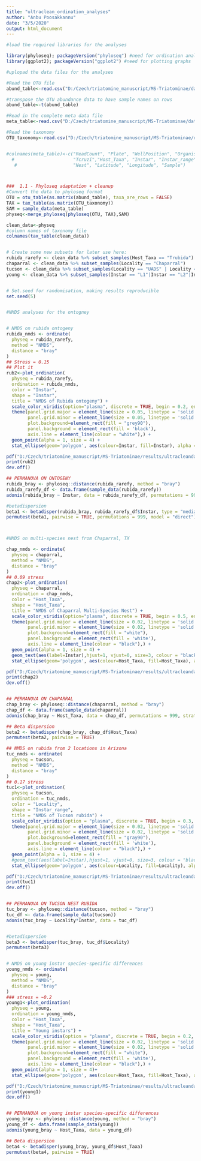 ```yaml
---
title: "ultraclean_ordination_analyses"
author: "Anbu Poosakkannu"
date: "3/5/2020"
output: html_document
---
```


```r
#load the required libraries for the analyses

library(phyloseq); packageVersion("phyloseq") #need for ordination analyses
library(ggplot2); packageVersion("ggplot2") #need for plotting graphs


```



```r
#uplopad the data files for the analyses

#Read the OTU file
abund_table<-read.csv("D:/Czech/triatomine_manuscript/MS-Triatominae/data/Ultradata/otu_ultraclean_abund.csv",row.names=1,check.names=FALSE)

#transpose the OTU abundance data to have sample names on rows
abund_table<-t(abund_table)

#Read in the complete meta data file
meta_table<-read.csv("D:/Czech/triatomine_manuscript/MS-Triatominae/data/Ultradata/ultrameta_28022020.csv",row.names=1,check.names=FALSE)

#Read the taxonomy
OTU_taxonomy<-read.csv("D:/Czech/triatomine_manuscript/MS-Triatominae/data/Ultradata/otu_ultraclean_taxa.csv",row.names=1,check.names=FALSE)


#colnames(meta_table)<-c("ReadCount", "Plate", "WellPosition", "Organism", "State",
  #                      "Tcruzi","Host_Taxa", "Instar", "Instar_range", "Sex", "Locality",
   #                     "Nest", "Latitude", "Longitude", "Sample")




```


```r
###  1.1 - Phyloseq adaptation + cleanup
#Convert the data to phyloseq format
OTU = otu_table(as.matrix(abund_table), taxa_are_rows = FALSE)
TAX = tax_table(as.matrix(OTU_taxonomy))
SAM = sample_data(meta_table)
physeq<-merge_phyloseq(phyloseq(OTU, TAX),SAM)

clean_data<-physeq
#column names of taxonomy file
colnames(tax_table(clean_data))



```

```r
# Create some new subsets for later use here:
rubida_rarefy <- clean_data %>% subset_samples(Host_Taxa == "Trubida")
chaparral <- clean_data %>% subset_samples(Locality == "Chaparral")
tucson <- clean_data %>% subset_samples(Locality == "UADS" | Locality == "LCNCA")
young <- clean_data %>% subset_samples(Instar == "L1"|Instar == "L2"|Instar == "L3")



```




```r

# Set.seed for randomisation, making results reproducible
set.seed(5)


#NMDS analyses for the ontogney 


# NMDS on rubida ontogeny
rubida_nmds <- ordinate(
  physeq = rubida_rarefy, 
  method = "NMDS", 
  distance = "bray"
)
## Stress = 0.15
## Plot it
rub2<-plot_ordination(
  physeq = rubida_rarefy,
  ordination = rubida_nmds,
  color = "Instar",
  shape = "Instar",
  title = "NMDS of Rubida ontogeny") + 
  scale_color_viridis(option="plasma", discrete = TRUE, begin = 0.2, end = 0.9, direction = -1) +
  theme(panel.grid.major = element_line(size = 0.05, linetype = 'solid', colour = "white"),
        panel.grid.minor = element_line(size = 0.05, linetype = 'solid', colour = "white"),
        plot.background=element_rect(fill = "grey90"),
        panel.background = element_rect(fill = 'black'),
        axis.line = element_line(colour = "white"),) +
  geom_point(alpha = 1, size = 4) +
  stat_ellipse(geom='polygon', aes(colour=Instar, fill=Instar), alpha = 0.1)

pdf("D:/Czech/triatomine_manuscript/MS-Triatominae/results/ultracleandata_analyses/ordination_analyses/rub2.pdf",width=8)
print(rub2)
dev.off()

## PERMANOVA ON ONTOGENY
rubida_bray <- phyloseq::distance(rubida_rarefy, method = "bray")
rubida_rarefy_df <- data.frame(sample_data(rubida_rarefy))
adonis(rubida_bray ~ Instar, data = rubida_rarefy_df, permutations = 999, strata = rubida_rarefy_df$Locality)

#betadispersion
beta1 <- betadisper(rubida_bray, rubida_rarefy_df$Instar, type = "median", bias.adjust = TRUE)
permutest(beta1, pairwise = TRUE, permutations = 999, model = "direct")




```



```r

#NMDS on multi-species nest from Chaparral, TX

chap_nmds <- ordinate(
  physeq = chaparral, 
  method = "NMDS", 
  distance = "bray"
)
## 0.09 stress
chap2<-plot_ordination(
  physeq = chaparral,
  ordination = chap_nmds,
  color = "Host_Taxa",
  shape = "Host_Taxa",
  title = "NMDS of Chaparral Multi-Species Nest") + 
  scale_color_viridis(option="plasma", discrete = TRUE, begin = 0.5, end = 0.8, direction = 1) +
  theme(panel.grid.major = element_line(size = 0.02, linetype = 'solid', colour = "black"),
        panel.grid.minor = element_line(size = 0.02, linetype = 'solid', colour = "black"),
        plot.background=element_rect(fill = "white"),
        panel.background = element_rect(fill = 'white'),
        axis.line = element_line(colour = "black"),) +
  geom_point(alpha = 1, size = 4) +
  geom_text(aes(label=Instar),hjust=1, vjust=0, size=3, colour = "black")+ 
  stat_ellipse(geom='polygon', aes(colour=Host_Taxa, fill=Host_Taxa), alpha = 0.1, level = 0.95)

pdf("D:/Czech/triatomine_manuscript/MS-Triatominae/results/ultracleandata_analyses/ordination_analyses/chap2.pdf",width=8)
print(chap2)
dev.off()


## PERMANOVA ON CHAPARRAL
chap_bray <- phyloseq::distance(chaparral, method = "bray")
chap_df <- data.frame(sample_data(chaparral))
adonis(chap_bray ~ Host_Taxa, data = chap_df, permutations = 999, strata = chap_df$Instar) #27% of the variation is species level

## Beta dispersion
beta2 <- betadisper(chap_bray, chap_df$Host_Taxa)
permutest(beta2, pairwise = TRUE)


```


```r

## NMDS on rubida from 2 locations in Arizona
tuc_nmds <- ordinate(
  physeq = tucson, 
  method = "NMDS", 
  distance = "bray"
)
## 0.17 stress
tuc1<-plot_ordination(
  physeq = tucson,
  ordination = tuc_nmds,
  color = "Locality",
  shape = "Instar_range",
  title = "NMDS of Tucson rubida") + 
  scale_color_viridis(option = "plasma", discrete = TRUE, begin = 0.3, end = 0.8)+
  theme(panel.grid.major = element_line(size = 0.02, linetype = 'solid', colour = "black"),
        panel.grid.minor = element_line(size = 0.02, linetype = 'solid', colour = "black"),
        plot.background=element_rect(fill = "gray90"),
        panel.background = element_rect(fill = 'white'),
        axis.line = element_line(colour = "black"),) +
  geom_point(alpha = 1, size = 4) +
  #geom_text(aes(label=Instar),hjust=1, vjust=0, size=3, colour = "black")+ 
  stat_ellipse(geom='polygon', aes(colour=Locality, fill=Locality), alpha = 0.1, level = 0.95)

pdf("D:/Czech/triatomine_manuscript/MS-Triatominae/results/ultracleandata_analyses/ordination_analyses/tuc1.pdf",width=8)
print(tuc1)
dev.off()


## PERMANOVA ON TUCSON NEST RUBIDA
tuc_bray <- phyloseq::distance(tucson, method = "bray")
tuc_df <- data.frame(sample_data(tucson))
adonis(tuc_bray ~ Locality*Instar, data = tuc_df)


#betadispersion
beta3 <- betadisper(tuc_bray, tuc_df$Locality)
permutest(beta3)



```



```r

# NMDS on young instar species-specific differences
young_nmds <- ordinate(
  physeq = young, 
  method = "NMDS", 
  distance = "bray"
)
### stress = ~0.2
young1<-plot_ordination(
  physeq = young,
  ordination = young_nmds,
  color = "Host_Taxa",
  shape = "Host_Taxa",
  title = "Young instars") + 
  scale_color_viridis(option = "plasma", discrete = TRUE, begin = 0.2, end = 0.9)+
  theme(panel.grid.major = element_line(size = 0.02, linetype = 'solid', colour = "black"),
        panel.grid.minor = element_line(size = 0.02, linetype = 'solid', colour = "black"),
        plot.background=element_rect(fill = "white"),
        panel.background = element_rect(fill = 'white'),
        axis.line = element_line(colour = "black"),) +
  geom_point(alpha = 1, size = 4)+
  stat_ellipse(geom='polygon', aes(colour=Host_Taxa, fill=Host_Taxa), alpha = 0.1, level = 0.95)

pdf("D:/Czech/triatomine_manuscript/MS-Triatominae/results/ultracleandata_analyses/ordination_analyses/young1.pdf",width=8)
print(young1)
dev.off()


## PERMANOVA on young instar species-specific differences
young_bray <- phyloseq::distance(young, method = "bray")
young_df <- data.frame(sample_data(young))
adonis(young_bray ~ Host_Taxa, data = young_df) 

## Beta dispersion
beta4 <- betadisper(young_bray, young_df$Host_Taxa)
permutest(beta4, pairwise = TRUE)



```

